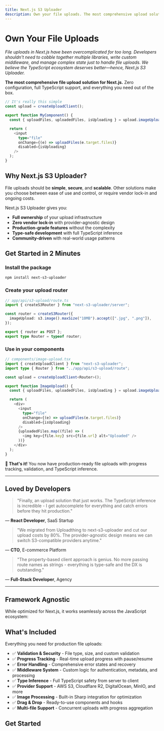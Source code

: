```yaml
---
title: Next.js S3 Uploader
description: Own your file uploads. The most comprehensive upload solution for Next.js.
---
```



# Own Your File Uploads

_File uploads in Next.js have been overcomplicated for too long. Developers shouldn't need to cobble together multiple libraries, write custom middleware, and manage complex state just to handle file uploads. We believe the TypeScript ecosystem deserves better—hence, Next.js S3 Uploader._

**The most comprehensive file upload solution for Next.js.** Zero configuration, full TypeScript support, and everything you need out of the box.

```typescript
// It's really this simple
const upload = createUploadClient();

export function MyComponent() {
  const { uploadFiles, uploadedFiles, isUploading } = upload.imageUpload();

  return (
    <input
      type="file"
      onChange={(e) => uploadFiles(e.target.files)}
      disabled={isUploading}
    />
  );
}
```

<div className="not-prose mb-8">
  <Cards>
    <Card
      title="🎯 Zero Configuration"
      description="Works out of the box with sensible defaults. No complex setup or boilerplate code."
      href="/docs/quick-start"
    />
    <Card
      title="🔒 Type-Safe"
      description="Full TypeScript inference from server router to client components. Catch errors at compile time."
      href="/docs/guides/migration/enhanced-client"
    />
    <Card
      title="☁️ Provider Agnostic"
      description="AWS S3, Cloudflare R2, DigitalOcean Spaces, MinIO. Switch providers without changing code."
      href="/docs/guides/setup/aws-s3"
    />
    <Card
      title="⚡ Production Ready"
      description="Built-in validation, progress tracking, error handling, and security features."
      href="/docs/examples"
    />
  </Cards>
</div>

## Why Next.js S3 Uploader?

File uploads should be **simple**, **secure**, and **scalable**. Other solutions make you choose between ease of use and control, or require vendor lock-in and ongoing costs.

Next.js S3 Uploader gives you:

- **Full ownership** of your upload infrastructure
- **Zero vendor lock-in** with provider-agnostic design
- **Production-grade features** without the complexity
- **Type-safe development** with full TypeScript inference
- **Community-driven** with real-world usage patterns

## Get Started in 2 Minutes

<Steps>

<Step>

### Install the package

```bash
npm install next-s3-uploader
```

</Step>

<Step>

### Create your upload router

```typescript
// app/api/s3-upload/route.ts
import { createS3Router } from "next-s3-uploader/server";

const router = createS3Router({
  imageUpload: s3.image().maxSize("10MB").accept([".jpg", ".png"]),
});

export { router as POST };
export type Router = typeof router;
```

</Step>

<Step>

### Use in your components

```typescript
// components/image-upload.tsx
import { createUploadClient } from "next-s3-uploader";
import type { Router } from "../app/api/s3-upload/route";

const upload = createUploadClient<Router>();

export function ImageUpload() {
  const { uploadFiles, uploadedFiles, isUploading } = upload.imageUpload();

  return (
    <div>
      <input
        type="file"
        onChange={(e) => uploadFiles(e.target.files)}
        disabled={isUploading}
      />
      {uploadedFiles.map((file) => (
        <img key={file.key} src={file.url} alt="Uploaded" />
      ))}
    </div>
  );
}
```

</Step>

</Steps>

**🎉 That's it!** You now have production-ready file uploads with progress tracking, validation, and TypeScript inference.

---

## Loved by Developers

> "Finally, an upload solution that just works. The TypeScript inference is incredible - I get autocomplete for everything and catch errors before they hit production."

— **React Developer**, SaaS Startup

> "We migrated from Uploadthing to next-s3-uploader and cut our upload costs by 80%. The provider-agnostic design means we can switch S3-compatible providers anytime."

— **CTO**, E-commerce Platform

> "The property-based client approach is genius. No more passing route names as strings - everything is type-safe and the DX is outstanding."

— **Full-Stack Developer**, Agency

---

## Framework Agnostic

While optimized for Next.js, it works seamlessly across the JavaScript ecosystem:

<div className="not-prose mb-8">
  <Cards>
    <Card title="Next.js" description="App Router & Pages Router" />
    <Card title="Remix" description="Full-stack support" />
    <Card title="SvelteKit" description="Coming soon" />
    <Card title="Nuxt" description="Coming soon" />
  </Cards>
</div>

## What's Included

Everything you need for production file uploads:

- ✅ **Validation & Security** - File type, size, and custom validation
- ✅ **Progress Tracking** - Real-time upload progress with pause/resume
- ✅ **Error Handling** - Comprehensive error states and recovery
- ✅ **Middleware System** - Custom logic for authentication, metadata, and processing
- ✅ **Type Inference** - Full TypeScript safety from server to client
- ✅ **Provider Support** - AWS S3, Cloudflare R2, DigitalOcean, MinIO, and more
- ✅ **Image Processing** - Built-in Sharp integration for optimization
- ✅ **Drag & Drop** - Ready-to-use components and hooks
- ✅ **Multi-file Support** - Concurrent uploads with progress aggregation

## Get Started

<div className="not-prose mb-8">
  <Cards>
    <Card
      title="Quick Start"
      description="Get up and running in under 5 minutes"
      href="/docs/quick-start"
    />
    <Card
      title="Examples"
      description="See it in action with real-world examples"
      href="/docs/examples"
    />
    <Card
      title="Migration Guide"
      description="Migrating from other upload solutions"
      href="/docs/guides/migration/enhanced-client"
    />
  </Cards>
</div>
